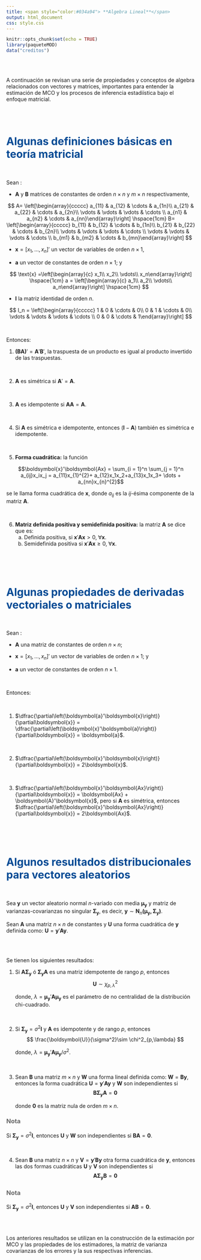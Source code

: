 ```yaml
---
title: <span style="color:#034a94"> **Algebra Lineal**</span>
output: html_document
css: style.css
---
```


```r
knitr::opts_chunk$set(echo = TRUE)
library(paqueteMOD)
data("creditos")

```

</br></br>

A continuación se revisan una serie de propiedades y conceptos de algebra relacionados con vectores y matrices, importantes para entender la estimación de MCO y los procesos de inferencia estadiística bajo el enfoque matricial.

</br></br>

# <span style="color:#034a94"> **Algunas definiciones básicas en teoría matricial**</span>

</br>

<div class="content-box-blue">

Sean : 

* $\boldsymbol{A}$ y $\boldsymbol{B}$ matrices de constantes de orden $n\times n$ y $m\times n$ respectivamente,

$$ 
A= \left[\begin{array}{ccccc} a_{11} & a_{12} & \cdots & a_{1n}\\ 
                           a_{21} & a_{22} & \cdots & a_{2n}\\ 
                           \vdots & \vdots & \vdots & \cdots \\ 
                           a_{n1} & a_{n2} & \cdots & a_{nn}\end{array}\right]
\hspace{1cm}
B= \left[\begin{array}{ccccc} b_{11} & b_{12} & \cdots & b_{1n}\\ 
                              b_{21} & b_{22} & \cdots & b_{2n}\\ 
                              \vdots & \vdots & \vdots & \cdots \\
                              \vdots & \vdots & \vdots & \cdots \\
                              b_{m1} & b_{m2} & \cdots & b_{mn}\end{array}\right]
$$


* $\boldsymbol{x} = \left[ x_1, \ldots, x_n\right]'$ un vector de variables de orden $n\times 1$, 

* $\boldsymbol{a}$ un vector de constantes de orden $n\times 1$; y 

$$
\text{x} =\left[\begin{array}{c} x_1\\ x_2\\ \vdots\\ x_n\end{array}\right] 
\hspace{1cm}
a = \left[\begin{array}{c} a_1\\ a_2\\ \vdots\\ a_n\end{array}\right] 
\hspace{1cm}
$$


* $\boldsymbol{I}$ la matriz identidad de orden $n$.


$$
I_n = \left[\begin{array}{ccccc} 1 & 0 & \cdots & 0\\ 
                              0 & 1 & \cdots & 0\\ 
                              \vdots & \vdots & \vdots & \cdots \\ 
                              0 & 0 & \cdots & 1\end{array}\right]
$$

</br>

Entonces:

1. $\boldsymbol{\left(BA\right)}' = \boldsymbol{A}'\boldsymbol{B}'$,  la traspuesta de un producto es igual al producto invertido de las traspuestas.

</br>

2. $\boldsymbol{A}$ es simétrica si $\boldsymbol{A}' = \boldsymbol{A}$.

</br>

3. $\boldsymbol{A}$ es idempotente si $\boldsymbol{AA} = \boldsymbol{A}$.

</br>

4. Si $\boldsymbol{A}$ es simétrica e idempotente, entonces $\left(\boldsymbol{I} - \boldsymbol{A}\right)$ también es simétrica e idempotente.

</br>

5. **Forma cuadrática:** la función 

$$\boldsymbol{x}'\boldsymbol{Ax} = \sum_{i = 1}^n \sum_{j = 1}^n a_{ij}x_ix_j = a_{11}x_{1}^{2}+ a_{12}x_1x_2+a_{13}x_1x_3+ \dots + a_{nn}x_{n}^{2}$$ 

se le llama forma cuadrática de $\boldsymbol{x}$, donde $a_{ij}$ es la $ij$-ésima componente de la matriz $\boldsymbol{A}$.

</br>

6. **Matriz definida positiva y semidefinida positiva:** la matriz $\boldsymbol{A}$ se dice que es:
   a) Definida positiva, si $\boldsymbol{x}'\boldsymbol{Ax} > 0,\; \forall\boldsymbol{x}$.
   a) Semidefinida positiva si $\boldsymbol{x}'\boldsymbol{Ax} \geq 0,\; \forall\boldsymbol{x}$.

</div>

</br></br></br>


# <span style="color:#034a94"> **Algunas propiedades de derivadas vectoriales o matriciales**</span>

</br>

<div class="content-box-blue">
Sean :

* $\boldsymbol{A}$ una matriz de constantes de orden $n\times n$; 

* $\boldsymbol{x} = \left[ x_1, \ldots, x_n\right]'$ un vector de variables de orden $n\times 1$; y 

* $\boldsymbol{a}$ un vector de constantes de orden $n\times 1$.

</br>

Entonces:

</br>

1. $\dfrac{\partial\left(\boldsymbol{a}'\boldsymbol{x}\right)}{\partial\boldsymbol{x}} = \dfrac{\partial\left(\boldsymbol{x}'\boldsymbol{a}\right)}{\partial\boldsymbol{x}} = \boldsymbol{a}$.

</br>

2. $\dfrac{\partial\left(\boldsymbol{x}'\boldsymbol{x}\right)}{\partial\boldsymbol{x}} = 2\boldsymbol{x}$.

</br>

3. $\dfrac{\partial\left(\boldsymbol{x}'\boldsymbol{Ax}\right)}{\partial\boldsymbol{x}} = \boldsymbol{Ax} + \boldsymbol{A}'\boldsymbol{x}$, pero si $\boldsymbol{A}$ es simétrica, entonces $\dfrac{\partial\left(\boldsymbol{x}'\boldsymbol{Ax}\right)}{\partial\boldsymbol{x}} = 2\boldsymbol{Ax}$.
</div>

</br></br></br>

# <span style="color:#034a94"> **Algunos resultados distribucionales para vectores aleatorios**</span>

</br>



Sea $\boldsymbol{y}$ un vector aleatorio normal $n$-variado con media $\boldsymbol{\mu_y}$ y matriz de varianzas-covarianzas no singular $\boldsymbol{\Sigma_y}$, es decir, $\boldsymbol{y} \sim \boldsymbol{N}_n\boldsymbol{\left(\mu_y, \Sigma_y\right)}$.

Sean $\boldsymbol{A}$ una matriz $n\times n$ de constantes y $\boldsymbol{U}$ una forma cuadrática de $\boldsymbol{y}$ definida como: $\boldsymbol{U} = \boldsymbol{y}'\boldsymbol{Ay}$.

</br></br>

Se tienen los siguientes resultados:

<div class="content-box-blue">

1. Si $\boldsymbol{A\Sigma_y}$ ó $\boldsymbol{\Sigma_yA}$ es una matriz idempotente de rango $p$, entonces
$$
\boldsymbol{U} \sim \chi^2_{p, \lambda}
$$

   donde, $\lambda = \boldsymbol{\mu_y}'\boldsymbol{A\mu_y}$ es el parámetro de no centralidad de la distribución chi-cuadrado. 

</div>

</br>


<div class="content-box-blue">
2. Si $\boldsymbol{\Sigma_y} = \sigma^2\boldsymbol{I}$ y $\boldsymbol{A}$ es idempotente y de rango $p$, entonces
$$
\frac{\boldsymbol{U}}{\sigma^2}\sim \chi^2_{p,\lambda}
$$

   donde, $\lambda = \boldsymbol{\mu_y}'\boldsymbol{A\mu_y}/\sigma^2$.

</div>

</br>

<div class="content-box-blue">
3. Sean $\boldsymbol{B}$ una matriz $m\times n$ y $\boldsymbol{W}$ una forma lineal definida como: $\boldsymbol{W} = \boldsymbol{By}$, entonces la forma cuadrática $\boldsymbol{U} = \boldsymbol{y}'\boldsymbol{Ay}$ y $\boldsymbol{W}$ son independientes si
$$
\boldsymbol{B\Sigma_yA} = \boldsymbol{0}
$$

   donde $\boldsymbol{0}$ es la matriz nula de orden $m\times n$.

</div>


<div class="content-box-gray">

### <span style="color:#686868"> **Nota**</span>

Si $\boldsymbol{\Sigma_y} = \sigma^2\boldsymbol{I}$, entonces $\boldsymbol{U}$ y $\boldsymbol{W}$ son independientes si $\boldsymbol{BA} = \boldsymbol{0}$.
</div>

</br>

<div class="content-box-blue">
4. Sean $\boldsymbol{B}$ una matriz $n\times n$ y $\boldsymbol{V} = \boldsymbol{y}'\boldsymbol{By}$ otra forma cuadrática de $\boldsymbol{y}$, entonces las dos formas cuadráticas $\boldsymbol{U}$ y $\boldsymbol{V}$ son independientes si $$\boldsymbol{A\Sigma_yB} = \boldsymbol{0}$$

</div>


<div class="content-box-gray">
### <span style="color:#686868"> **Nota**</span>

Si $\boldsymbol{\Sigma_y} = \sigma^2\boldsymbol{I}$, entonces $\boldsymbol{U}$ y $\boldsymbol{V}$ son independientes si $\boldsymbol{AB} = \boldsymbol{0}$.
</div>


</br></br>


Los anteriores resultados se utilizan en la construcción de la estimación por MCO y las propiedades de los estimadores, la matriz de varianza covarianzas de los errores y la sus respectivas inferencias.
